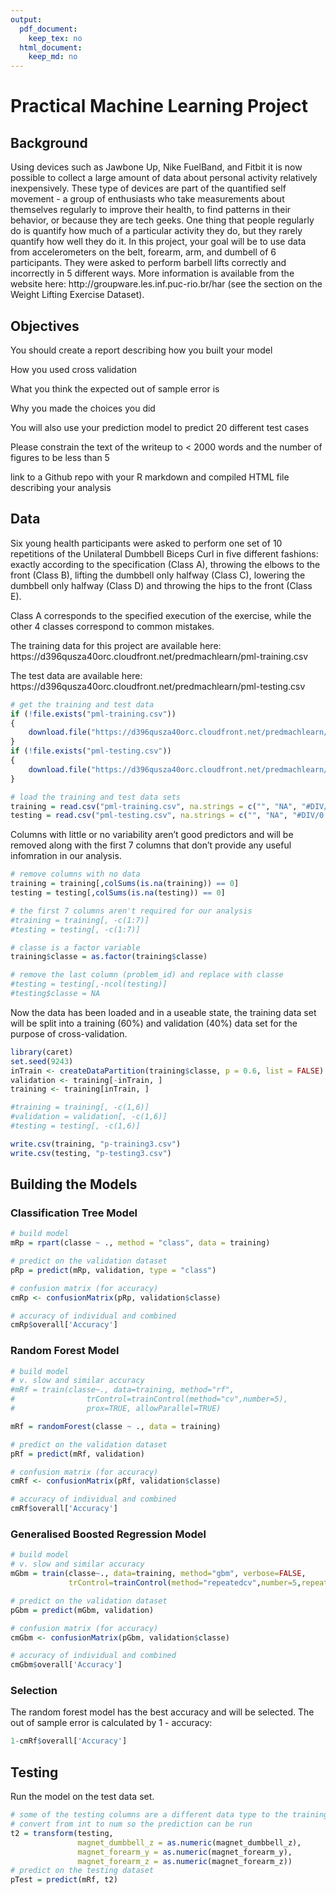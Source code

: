 ```yaml
---
output:
  pdf_document:
    keep_tex: no
  html_document:
    keep_md: no
---
```


# Practical Machine Learning Project

## Background

Using devices such as Jawbone Up, Nike FuelBand, and Fitbit it is now possible to collect a large amount of data about personal activity relatively inexpensively. These type of devices are part of the quantified self movement - a group of enthusiasts who take measurements about themselves regularly to improve their health, to find patterns in their behavior, or because they are tech geeks. One thing that people regularly do is quantify how much of a particular activity they do, but they rarely quantify how well they do it. In this project, your goal will be to use data from accelerometers on the belt, forearm, arm, and dumbell of 6 participants. They were asked to perform barbell lifts correctly and incorrectly in 5 different ways. More information is available from the website here: http://groupware.les.inf.puc-rio.br/har (see the section on the Weight Lifting Exercise Dataset).

## Objectives

You should create a report describing how you built your model

How you used cross validation

What you think the expected out of sample error is

Why you made the choices you did

You will also use your prediction model to predict 20 different test cases

Please constrain the text of the writeup to < 2000 words and the number of figures to be less than 5

link to a Github repo with your R markdown and compiled HTML file describing your analysis

## Data

Six young health participants were asked to perform one set of 10 repetitions of the Unilateral Dumbbell Biceps Curl in five different fashions: exactly according to the specification (Class A), throwing the elbows to the front (Class B), lifting the dumbbell only halfway (Class C), lowering the dumbbell only halfway (Class D) and throwing the hips to the front (Class E).

Class A corresponds to the specified execution of the exercise, while the other 4 classes correspond to common mistakes.

The training data for this project are available here:
https://d396qusza40orc.cloudfront.net/predmachlearn/pml-training.csv

The test data are available here:
https://d396qusza40orc.cloudfront.net/predmachlearn/pml-testing.csv

```r
# get the training and test data
if (!file.exists("pml-training.csv"))
{
    download.file("https://d396qusza40orc.cloudfront.net/predmachlearn/pml-training.csv",destfile="pml-training.csv",method="libcurl")
}
if (!file.exists("pml-testing.csv"))
{
    download.file("https://d396qusza40orc.cloudfront.net/predmachlearn/pml-testing.csv",destfile="pml-testing.csv",method="libcurl")
}

# load the training and test data sets
training = read.csv("pml-training.csv", na.strings = c("", "NA", "#DIV/0!"))
testing = read.csv("pml-testing.csv", na.strings = c("", "NA", "#DIV/0!"))
```

Columns with little or no variability aren't good predictors and will be removed along with the first 7 columns that don't provide any useful infomration in our analysis.

```r
# remove columns with no data
training = training[,colSums(is.na(training)) == 0]
testing = testing[,colSums(is.na(testing)) == 0]

# the first 7 columns aren't required for our analysis
#training = training[, -c(1:7)]
#testing = testing[, -c(1:7)]

# classe is a factor variable
training$classe = as.factor(training$classe)

# remove the last column (problem_id) and replace with classe
#testing = testing[,-ncol(testing)]
#testing$classe = NA
```

Now the data has been loaded and in a useable state, the training data set will be split into a training (60%) and validation (40%) data set for the purpose of cross-validation.

```r
library(caret)
set.seed(9243)
inTrain <- createDataPartition(training$classe, p = 0.6, list = FALSE)
validation <- training[-inTrain, ]
training <- training[inTrain, ]

#training = training[, -c(1,6)]
#validation = validation[, -c(1,6)]
#testing = testing[, -c(1,6)]

write.csv(training, "p-training3.csv")
write.csv(testing, "p-testing3.csv")
```

## Building the Models

### Classification Tree Model

```r
# build model
mRp = rpart(classe ~ ., method = "class", data = training)

# predict on the validation dataset
pRp = predict(mRp, validation, type = "class")

# confusion matrix (for accuracy)
cmRp <- confusionMatrix(pRp, validation$classe)

# accuracy of individual and combined
cmRp$overall['Accuracy']
```

### Random Forest Model

```r
# build model
# v. slow and similar accuracy
#mRf = train(classe~., data=training, method="rf",
#                trControl=trainControl(method="cv",number=5),
#                prox=TRUE, allowParallel=TRUE)

mRf = randomForest(classe ~ ., data = training)

# predict on the validation dataset
pRf = predict(mRf, validation)

# confusion matrix (for accuracy)
cmRf <- confusionMatrix(pRf, validation$classe)

# accuracy of individual and combined
cmRf$overall['Accuracy']
```


### Generalised Boosted Regression Model

```r
# build model
# v. slow and similar accuracy
mGbm = train(classe~., data=training, method="gbm", verbose=FALSE,
             trControl=trainControl(method="repeatedcv",number=5,repeats=1))

# predict on the validation dataset
pGbm = predict(mGbm, validation)

# confusion matrix (for accuracy)
cmGbm <- confusionMatrix(pGbm, validation$classe)

# accuracy of individual and combined
cmGbm$overall['Accuracy']
```

### Selection

The random forest model has the best accuracy and will be selected.  The out of sample error is calculated by 1 - accuracy:

```r
1-cmRf$overall['Accuracy']
```

## Testing

Run the model on the test data set.

```r
# some of the testing columns are a different data type to the training
# convert from int to num so the prediction can be run
t2 = transform(testing,
               magnet_dumbbell_z = as.numeric(magnet_dumbbell_z), 
               magnet_forearm_y = as.numeric(magnet_forearm_y),
               magnet_forearm_z = as.numeric(magnet_forearm_z))
# predict on the testing dataset
pTest = predict(mRf, t2)
```

